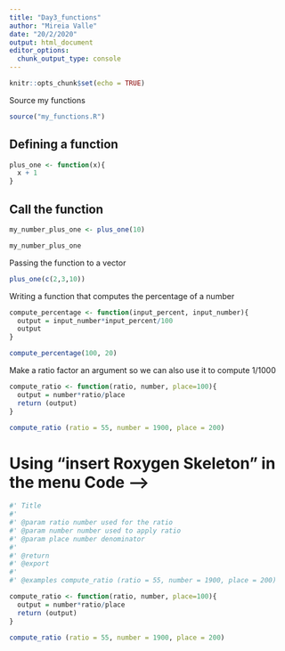 ```yaml
---
title: "Day3_functions"
author: "Mireia Valle"
date: "20/2/2020"
output: html_document
editor_options: 
  chunk_output_type: console
---
```


```r
knitr::opts_chunk$set(echo = TRUE)
```

Source my functions

```r
source("my_functions.R")
```


## Defining a function

```r
plus_one <- function(x){
  x + 1
}
```

## Call the function

```r
my_number_plus_one <- plus_one(10)

my_number_plus_one
```

Passing the function to a vector

```r
plus_one(c(2,3,10))
```

Writing a function that computes the percentage of a number

```r
compute_percentage <- function(input_percent, input_number){
  output = input_number*input_percent/100
  output
}

compute_percentage(100, 20)
```

Make a ratio factor an argument so we can also use it to compute 1/1000

```r
compute_ratio <- function(ratio, number, place=100){
  output = number*ratio/place
  return (output)
}

compute_ratio (ratio = 55, number = 1900, place = 200)
```

# Using "insert Roxygen Skeleton" in the menu Code --> 
```r
#' Title
#'
#' @param ratio number used for the ratio
#' @param number number used to apply ratio
#' @param place number denominator
#'
#' @return
#' @export
#'
#' @examples compute_ratio (ratio = 55, number = 1900, place = 200)

compute_ratio <- function(ratio, number, place=100){
  output = number*ratio/place
  return (output)
}

compute_ratio (ratio = 55, number = 1900, place = 200)

```


